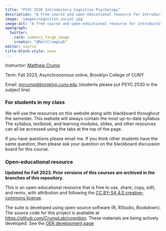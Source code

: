 ```yaml
---
title: "PSYC 2530 Introductory Cognitive Psychology"
description: "A free course and open-educational resource for introductory cognitive psychology"
image: 'images/cognition_social.jpg'
image-alt: "A free course and open-educational resource for introductory cognitive psychology"
opengraph:
  twitter:
    card: summary_large_image
    creator: "@MattCrumpLab"
editor: source
title-block-style: none
---
```


Instructor: [Matthew Crump](https://www.crumplab.com) 

Term: Fall 2023, Asynchrononous online, Brooklyn College of CUNY

Email: [mcrump\@brooklyn.cuny.edu](mcrump@brooklyn.cuny.edu) (students please put PSYC 2530 in the subject line)

### For students in my class

We will use the resources on this website along with blackboard throughout the semester. This website will always contain the most up-to-date syllabus. The syllabus, textbook, and learning modules, slides, and other resources can all be accessed using the tabs at the top of the page.

If you have questions please email me. If you think other students have the same question, then please ask your question on the blackboard discussion board for this course.

### Open-educational resource

**Updated for Fall 2023. Prior versions of this courses are archived in the branches of this repository.**

This is an open-educational resource that is free to use, share, copy, edit, and remix, with attribution and following the [CC BY-SA 4.0 creative-commons license](https://creativecommons.org/licenses/by-sa/4.0/).

The suite is developed using open-source software (R, RStudio, Bookdown). The source code for this project is available at <https://github.com/CrumpLab/cognition>. These materials are being actively developed. See the [OER development page](articles/oer/oer.html)
